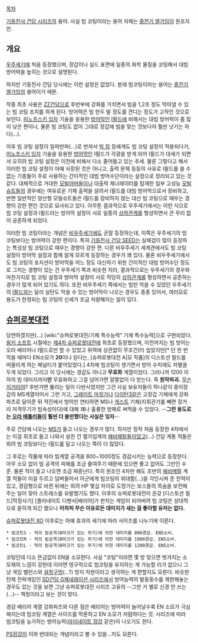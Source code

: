 [[목차]]

[[기동전사 건담 시리즈]]의 용어. 사실 빔 코팅이라는 용어 자체는 [[중전기 엘가임]]이 원조지만.

== 개요 ==

[[우주세기]]에 처음 등장했으며, 장갑이나 실드 표면에 일종의 화학 물질을 코팅해서 대빔 방어력을 높히는 것으로 설명된다.

하지만 기동전사 건담 당시에는 이런 설정은 없었다. 본래 빔코팅이라는 용어는 [[중전기 엘가임]]의 용어이기 때문.

작중 최초 사용은 [[ZZ건담]]으로 후반부에 강화를 거치면서 빔을 1,2초 정도 막아낼 수 있는 빔 코팅 조치를 하게 된다. 방어력은 빔 한두 발 정도를 견디는 정도가 고작인 것으로 보인다. [[미노프스키 입자]] 기술을 응용한 [[방어막]]인 [[I필드]]에 비해서는 대빔 방어력이 좀 많이 낮은 편이나, 물론 빔 코팅도 없이 그대로 장갑에 빔을 맞는 것보다야 훨씬 낫기는 하다(...).

이후 빔 코팅 설정이 일파만파(...)로 번져서 [[빅 잠]] 등에게도 빔 코팅 설정이 적용되다가, [[미노프스키 입자]] 기술을 응용한 [[방어막]]인 I필드가 각광을 받게 되어 I필드가 대세가 되면서 오히려 빔 코팅 설정은 이전에 비해서 다소 줄어들고 있는 추세. 물론 그렇다고 해서 이러한 빔 코팅 설정이 아예 사장된 것은 아니고, 출력 문제 등등의 사유로 I필드를 쓸 수 없는 기종들이 주로 사용하는 간이적인 대빔 방어수단이라는 설정으로 정리되고 있는 것 같다.
대체적으로 거대한 [[모빌아머]]들이나 대출력 제너레이터를 탑재한 일부 고성능 [[모빌슈트]]들의 경우에는 여유로운 기체 출력을 살려서 I필드를 대빔 방어막으로서 장비하고, 반면 일반적인 양산형 모빌슈트들은 I필드를 장비하지 않는 대신 빔 코팅으로 때우는 경향이 강한 편인 것으로 묘사되고 있다. 아무튼 결과적으로 우주세기에서는 이런 식으로 빔 코팅 설정과 I필드라는 방어막 설정이 서로 일종의 [[상하관계]]를 형성하면서 큰 무리 없이 공존하게 되었다.

이러한 빔 코팅이라는 개념은 [[비우주세기]]에도 곧잘 등장하는데, 이쪽은 우주세기의 빔 코팅보다는 방어력이 강한 편이다. 특히 [[기동전사 건담 SEED]]는 실체검이 많이 등장하는 특성상 빔 코팅으로 때우는 경향이 강한 편. 다른 비우주세기 세계관에서도 빔 코팅 설정이 방어막 설정과 함께 알게 모르게 등장하는 경우가 꽤 있다.
물론 비우주세기에서도 빔 코팅의 포지션이 방어막을 어느 정도 대신하기 위한 간이적인 대빔 방어수단 정도로 그치는 경향이 있는 건 우주세기 쪽과 비슷한 지라, 결과적으로는 우주세기의 경우와 마찬가지로 빔 코팅 설정과 방어막 설정이 서로 적당히 [[상하관계]]를 형성하면서 공존하는 경우가 많게 되어 있기도 하다. 또한 비우주세기 쪽에서는 빔만 막을 수 있었던 우주세기의 [[I필드]]와는 달리 실탄도 막을 수 있는 방어막이 나오는 경우도 종종 있어서, 여러모로 용도가 한정되는 빔 코팅의 신세가 조금 처량해지는 일이 있다.

== [[슈퍼로봇대전]] ==

당연하겠지만(...) [wiki:"슈퍼로봇대전/기체 특수능력" 기체 특수능력]으로 구현되었다. [[윙키 소프트]] 시절에는 [[제4차 슈퍼로봇대전]]에 최초로 등장했으며, 이전까지는 빔 방어는 오라 배리어나 I필드로만 할 수 있었고 위력에 상관없이 무조건(!!) 씹었지만[* 단 한 번 막을 때마다 EN소모가 '''20'''이나 된다는, [슈퍼로봇대전 A|모 작품]의 디스토션 필드를 떠올리게 하는 페널티가 붙어있었다.] 4차에 빔코팅이 생기면서 방어 수치에도 차별을 두게 되었다. 그리고 이 당시에는 경감도 아니고 '''무효화''' 계열이었다. 그러니까 1200 이하의 빔 데미지까지'''만''' 무효화하고 그걸 넘어가면 얄짤없이 다 받는다. 즉 '''원작파괴.''' [[무슨 지거리야]]? 후반가면 뚫리는 일이 다반사였지만 그건 사실 보유자들이 하나같이 종이장갑의 MS계열이어서 그런 거고, [[그레이트 마징가]]나 [[다이탄3]]같은 고장갑 기체에게 강화파츠로 달아준 뒤 적진에서 방어만 연타하면 MS나 [[게스트]] 기체(지휘관기를 빼면 장거리 저격무기가 빔속성이다)에 대해 꽤나 훌륭한 방패로 써먹을 수 있었다. --''' 그런 용도로는 [[오라 배틀러]]들이 훨씬 더 쓸만했다는 사실은 잊자'''--

주로 건담에 나오는 [[MS]]가 들고 나오는 경우가 많다. 하지만 정작 처음 등장한 4차에서는 이걸 최초로 들고 나와서 설친 건 엘가임계의 [[헤비메탈]]들이었고(...) 건담 계통 적들은 외려 빔 코팅보다는 I필드를 달고 나오는 쪽이 더 많았다.

그 후로는 작품에 따라 빔계열 공격을 800~1000정도 경감시키는 능력으로 등장한다. 아무 소모 없이 빔 공격의 피해를 조금 줄여주기 때문에 있으면 좋고 없어도 그만인 수준. 물론 적이 들고 나오면 조금 짜증난다. 특히 원조인 4차만 해도 초반의 [[헤비메탈]] 계열 적들이 이걸 두르고 덤벼들어서 아군에게 빔코팅의 위대함(...)을 각인시켜 준 전적이 있고, 경감형으로 바뀐 뒤에는 외려 HP 몇십 차이로 도망가는 보스들의 목숨을 보전해주는 일이 잦아 스트레스를 유발했기도 했다. 이후의 슈퍼로봇대전이 온갖 [디스토션 필드|막장사기] [플라네이트 디펜서|배리어]가 판치는 게임이 되어버려 빔 코팅은 상대적으로 묻히게 되긴 했으나 '''어차피 무슨 이유로든 데미지가 새는 걸 좋아할 유저는 없다.''' 

[[슈퍼로봇대전 XO]] 이후로는 아예 효과의 세기에 따라 사이즈를 나누기에 이른다.

 * 빔코트S - 적의 빔공격(B마크가 있는 무기)에 의한 데미지를 800경감. EN5소비.
 * 빔코트M - 적의 빔공격(B마크가 있는 무기)에 의한 데미지를 1000경감. EN5소비.
 * 빔코트L - 적의 빔공격(B마크가 있는 무기)에 의한 데미지를 1200경감. EN5소비.

코팅인데 다소 뜬금없이 EN을 소모한다. 사실 "코팅"이라면 몇 방 맞으면 벗겨지는 소모재의 느낌이 강한데 이러면 영구적으로 빔코팅을 유지하는 게 가능할 리가 없으니 그냥 게임 밸런스와 [[설정구멍]](...?) 방지 차원이라고 생각하는 게 편할지도 모른다. 비슷한 턴제 전략게임인 [[SD건담 G제네레이션 시리즈]]에서 방어능력의 발동횟수를 제한해놓는 경우도 있는 것을 보면 그냥 슈퍼로봇대전 시리즈 고유의 --그딴 거 별로 신경 안 쓰는(...)-- 책정이라고 보는 것이 맞다.

경감 배리어 계열 강화파츠와 다른 점은 배리어는 방어력이 늘어날수록 EN 소모가 극심해지는데 빔코팅 계열은 사이즈를 막론하고 EN 소모가 저렴하다는 것. 시리즈에 따라 빔코팅을 능가하는 방어능력([[라미네이트 장갑]] 같은)이 나오기도 한다.

[[PS장갑]]이 이와 반대되는 개념이라고 볼 수 있을...지도 모른다.
